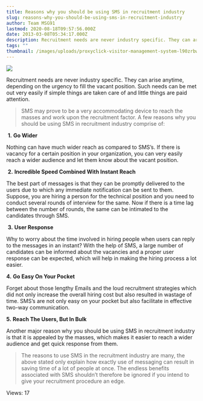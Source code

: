 ```yaml
---
title: Reasons why you should be using SMS in recruitment industry
slug: reasons-why-you-should-be-using-sms-in-recruitment-industry
author: Team MSG91
lastmod: 2020-08-18T09:57:56.000Z
date: 2013-03-08T05:34:17.000Z
description: Recruitment needs are never industry specific. They can arise anytime, depending on the urgency to fill the vacant position. Such needs can be met out very easily if simple things are taken care of and little things are paid attention.
tags: ""
thumbnail: /images/uploads/proxyclick-visitor-management-system-l90zrbwvcoe-unsplash.jpg
---
```


![](https://images-msg91.s3.ap-south-1.amazonaws.com/content/images/wordpress/2013/03/Reasons-why-you-should-be-using-SMS-in-recruitment-industry.jpg)


Recruitment needs are never industry specific. They can arise anytime, depending on the urgency to fill the vacant position. Such needs can be met out very easily if simple things are taken care of and little things are paid attention.



> 
> SMS may prove to be a very accommodating device to reach the masses and work upon the recruitment factor. A few reasons why you should be using SMS in recruitment industry comprise of:
> 
> 
> 


 **1.** **Go Wider**


Nothing can have much wider reach as compared to SMS’s. If there is vacancy for a certain position in your organization, you can very easily reach a wider audience and let them know about the vacant position.


 **2.** **Incredible Speed Combined With Instant Reach**


The best part of messages is that they can be promptly delivered to the users due to which any immediate notification can be sent to them. Suppose, you are hiring a person for the technical position and you need to conduct several rounds of interview for the same. Now if there is a time lag between the number of rounds, the same can be intimated to the candidates through SMS.


 **3.** **User Response**


Why to worry about the time involved in hiring people when users can reply to the messages in an instant? With the help of SMS, a large number of candidates can be informed about the vacancies and a proper user response can be expected, which will help in making the hiring process a lot easier.


**4.** **Go Easy On Your Pocket**


Forget about those lengthy Emails and the loud recruitment strategies which did not only increase the overall hiring cost but also resulted in wastage of time. SMS’s are not only easy on your pocket but also facilitate in effective two-way communication.


**5.** **Reach The Users, But In Bulk** 


Another major reason why you should be using SMS in recruitment industry is that it is appealed by the masses, which makes it easier to reach a wider audience and get quick response from them.



> The reasons to use SMS in the recruitment industry are many, the above stated only explain how exactly use of messaging can result in saving time of a lot of people at once. The endless benefits associated with SMS shouldn’t therefore be ignored if you intend to give your recruitment procedure an edge.
> 
> 


 Views: 17


